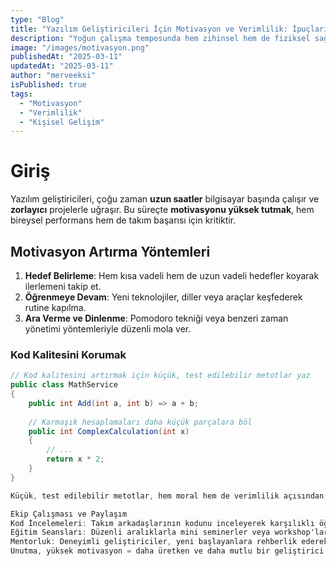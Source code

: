 ```yaml
---
type: "Blog"
title: "Yazılım Geliştiricileri İçin Motivasyon ve Verimlilik: İpuçları ve Stratejiler"
description: "Yoğun çalışma temposunda hem zihinsel hem de fiziksel sağlığı koruyarak verimli çalışmanın yolları."
image: "/images/motivasyon.png"
publishedAt: "2025-03-11"
updatedAt: "2025-03-11"
author: "merveeksi"
isPublished: true
tags:
  - "Motivasyon"
  - "Verimlilik"
  - "Kişisel Gelişim"
---
```


# Giriş

Yazılım geliştiricileri, çoğu zaman **uzun saatler** bilgisayar başında çalışır ve **zorlayıcı** projelerle uğraşır. Bu süreçte **motivasyonu yüksek tutmak**, hem bireysel performans hem de takım başarısı için kritiktir.

## Motivasyon Artırma Yöntemleri

1. **Hedef Belirleme**: Hem kısa vadeli hem de uzun vadeli hedefler koyarak ilerlemeni takip et.  
2. **Öğrenmeye Devam**: Yeni teknolojiler, diller veya araçlar keşfederek rutine kapılma.  
3. **Ara Verme ve Dinlenme**: Pomodoro tekniği veya benzeri zaman yönetimi yöntemleriyle düzenli mola ver.

### Kod Kalitesini Korumak

```csharp
// Kod kalitesini artırmak için küçük, test edilebilir metotlar yaz
public class MathService
{
    public int Add(int a, int b) => a + b;
    
    // Karmaşık hesaplamaları daha küçük parçalara böl
    public int ComplexCalculation(int x)
    {
        // ...
        return x * 2;
    }
}

Küçük, test edilebilir metotlar, hem moral hem de verimlilik açısından önemlidir. Hataları hızlı bulur, bakımı kolaylaştırırsın.

Ekip Çalışması ve Paylaşım
Kod İncelemeleri: Takım arkadaşlarının kodunu inceleyerek karşılıklı öğrenme ortamı yarat.
Eğitim Seansları: Düzenli aralıklarla mini seminerler veya workshop'lar düzenle.
Mentorluk: Deneyimli geliştiriciler, yeni başlayanlara rehberlik ederek ekip motivasyonunu yükseltir.
Unutma, yüksek motivasyon = daha üretken ve daha mutlu bir geliştirici hayatı!